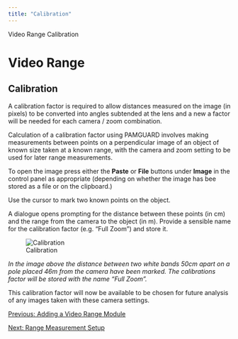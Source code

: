 ```yaml
---
title: "Calibration"
---
```

 Video Range Calibration  

Video Range
===========

Calibration
-----------

A calibration factor is required to allow distances measured on the image (in pixels) to be converted into angles subtended at the lens and a new a factor will be needed for each camera / zoom combination.

Calculation of a calibration factor using PAMGUARD involves making measurements between points on a perpendicular image of an object of known size taken at a known range, with the camera and zoom setting to be used for later range measurements.

To open the image press either the **Paste** or **File** buttons under **Image** in the control panel as appropriate (depending on whether the image has bee stored as a file or on the clipboard.)

Use the cursor to mark two known points on the object.

A dialogue opens prompting for the distance between these points (in cm) and the range from the camera to the object (in m). Provide a sensible name for the calibration factor (e.g. "Full Zoom") and store it.

![Calibration](images/Calibration.jpg)

_In the image above the distance between two white bands 50cm apart on a pole placed 46m from the camera have been marked. The calibrations factor will be stored with the name "Full Zoom"._

This calibration factor will now be available to be chosen for future analysis of any images taken with these camera settings.  

  

[Previous: Adding a Video Range Module](VideoRange_SidePanel.html)

[Next: Range Measurement Setup](videoRange_Measuring_setup.html)
